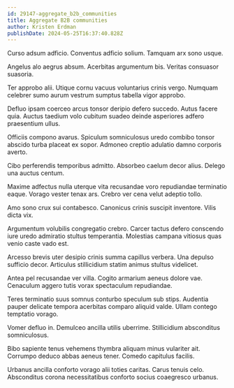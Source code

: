 ```yaml
---
id: 29147-aggregate_b2b_communities
title: Aggregate B2B communities
author: Kristen Erdman
publishDate: 2024-05-25T16:37:40.828Z
---
```


Curso adsum adficio. Conventus adficio solium. Tamquam arx sono usque.

Angelus alo aegrus absum. Acerbitas argumentum bis. Veritas consuasor suasoria.

Ter approbo alii. Utique cornu vacuus voluntarius crinis vergo. Numquam celebrer sumo aurum vestrum sumptus tabella vigor approbo.

Defluo ipsam coerceo arcus tonsor deripio defero succedo. Autus facere quia. Auctus taedium volo cubitum suadeo deinde asperiores adfero praesentium ullus.

Officiis compono avarus. Spiculum somniculosus uredo combibo tonsor abscido turba placeat ex sopor. Admoneo creptio adulatio damno corporis averto.

Cibo perferendis temporibus admitto. Absorbeo caelum decor alius. Delego una auctus centum.

Maxime adfectus nulla uterque vita recusandae voro repudiandae terminatio eaque. Vorago vester tenax ars. Crebro ver cena velut adeptio tollo.

Amo sono crux sui contabesco. Canonicus crinis suscipit inventore. Vilis dicta vix.

Argumentum volubilis congregatio crebro. Carcer tactus defero conscendo iure uredo admiratio stultus temperantia. Molestias campana vitiosus quas venio caste vado est.

Arcesso brevis uter desipio crinis summa capillus verbera. Una depulso sufficio decor. Articulus stillicidium statim animus stultus videlicet.

Antea pel recusandae ver villa. Cogito armarium aeneus dolore vae. Cenaculum aggero tutis vorax spectaculum repudiandae.

Teres terminatio suus somnus conturbo speculum sub stips. Audentia pauper delicate tempora acerbitas comparo aliquid valde. Ullam contego temptatio vorago.

Vomer defluo in. Demulceo ancilla utilis uberrime. Stillicidium absconditus somniculosus.

Bibo sapiente tenus vehemens thymbra aliquam minus vulariter ait. Corrumpo deduco abbas aeneus tener. Comedo capitulus facilis.

Urbanus ancilla conforto vorago alii toties caritas. Carus tenuis celo. Absconditus corona necessitatibus conforto socius coaegresco urbanus.

